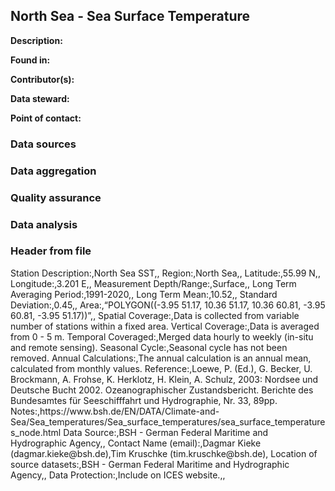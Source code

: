 ## North Sea - Sea Surface Temperature

**Description:** 


**Found in:**

**Contributor(s):**

**Data steward:**

**Point of contact:**

### Data sources

### Data aggregation

### Quality assurance

### Data analysis

### Header from file
Station Description:,North Sea SST,,
Region:,North Sea,,
Latitude:,55.99 N,,
Longitude:,3.201 E,,
Measurement Depth/Range:,Surface,,
Long Term Averaging Period:,1991-2020,,
Long Term Mean:,10.52,,
Standard Deviation:,0.45,,
Area:,"POLYGON((-3.95 51.17, 10.36 51.17, 10.36 60.81, -3.95 60.81, -3.95 51.17))",,
Spatial Coverage:,Data is collected from variable number of stations within a fixed area.
Vertical Coverage:,Data is averaged from 0 - 5 m.
Temporal Coveraged:,Merged data hourly to weekly (in-situ and remote sensing).
Seasonal Cycle:,Seasonal cycle has not been removed.
Annual Calculations:,The annual calculation is an annual mean, calculated from monthly values.
Reference:,Loewe, P. (Ed.), G. Becker, U. Brockmann, A. Frohse, K. Herklotz, H. Klein, A. Schulz, 2003: Nordsee und Deutsche Bucht 2002. Ozeanographischer Zustandsbericht. Berichte des Bundesamtes für Seeschifffahrt und Hydrographie, Nr. 33, 89pp.
Notes:,https://www.bsh.de/EN/DATA/Climate-and-Sea/Sea_temperatures/Sea_surface_temperatures/sea_surface_temperatures_node.html
Data Source:,BSH - German Federal Maritime and Hydrographic Agency,,
Contact Name (email):,Dagmar Kieke (dagmar.kieke@bsh.de),Tim Kruschke (tim.kruschke@bsh.de),
Location of source datasets:,BSH - German Federal Maritime and Hydrographic Agency,,
Data Protection:,Include on ICES website.,,
